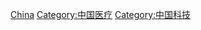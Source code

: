 {{Catmore}}

[[Category:各国医学|China]]
[[Category:中国医疗|Category:中国医疗]]
[[Category:中国科技|Category:中国科技]]